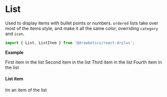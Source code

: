 


# List
Used to display items with bullet points or numbers. `ordered` lists take over most of the items style, and make it all the same color, overriding `category` and `icon`.

```jsx
import { List, ListItem } from '@drawbotics/react-drylus';
```
__Example__

<Playground component={List}>
  <List>
    <ListItem>First item in the list</ListItem>
    <ListItem>Second item in the list</ListItem>
    <ListItem>Third item in the list</ListItem>
    <ListItem>Fourth item in the list</ListItem>
    <div></div>
  </List>
</Playground>


#### List item
<Playground component={ListItem}>
  <List>
    <ListItem>Im an item of the list</ListItem>
  </List>
</Playground>
